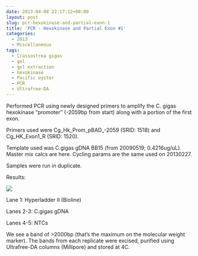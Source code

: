 ```yaml
---
date: 2013-04-08 22:17:12+00:00
layout: post
slug: pcr-hexokinase-and-partial-exon-1
title: 'PCR - Hexokinase and Partial Exon #1'
categories:
  - 2013
  - Miscellaneous
tags:
  - Crassostrea gigas
  - gel
  - gel extraction
  - hexokinase
  - Pacific oyster
  - PCR
  - Ultrafree-DA
---
```


Performed PCR using newly designed primers to amplify the C. gigas hexokinase "promoter" (-2059bp from start) along with a portion of the first exon.

Primers used were Cg_Hk_Prom_pBAD_-2059 (SRID: 1518) and Cg_HK_Exon1_R (SRID: 1520).

Template used was C.gigas gDNA BB15 (from 20090519; 0.4216ug/uL). Master mix calcs are here. Cycling params are the same used on 20130227.

Samples were run in duplicate.

Results:

![](https://eagle.fish.washington.edu/Arabidopsis/20130409-01%20Gel.jpg)

Lane 1: Hyperladder II (Bioline)

Lanes 2-3: C.gigas gDNA

Lanes 4-5: NTCs

We see a band of >2000bp (that's the maximum on the molecular weight marker). The bands from each replicate were excised, purified using Ultrafree-DA columns (Millipore) and stored at 4C.
